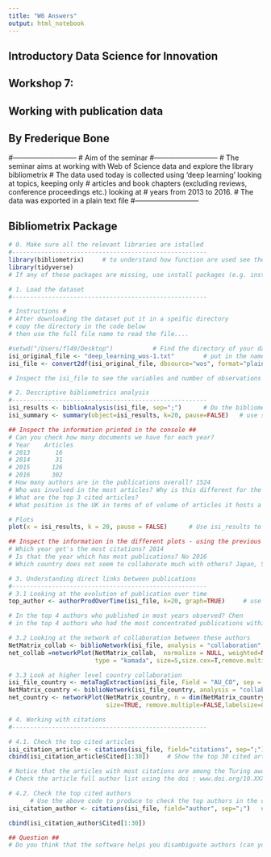 ---
title: "W6 Answers"
output: html_notebook
---
##############################################
## Introductory Data Science for Innovation ##
##              Workshop 7:                 ##
##     Working with publication data        ##
##           By Frederique Bone             ##
##############################################

#---------------------------
# Aim of the seminar
#---------------------------
# The seminar aims at working with Web of Science data and explore the library bibliometrix
# The data used today is collected using 'deep learning' looking at topics, keeping only
# articles and book chapters (excluding reviews, conference proceedings etc.) looking at
# years from 2013 to 2016.
# The data was exported in a plain text file
#---------------------------

############################
##  Bibliometrix Package  ##
############################
```{r}
# 0. Make sure all the relevant libraries are istalled
#------------------------------------------------------
library(bibliometrix)     # to understand how function are used see the manual at https://cran.r-project.org/web/packages/bibliometrix/bibliometrix.pdf
library(tidyverse)
# If any of these packages are missing, use install packages (e.g. install.packages("bibliometrix"))
```

```{r}
# 1. Load the dataset
#------------------------------------------------------

# Instructions #
# After downloading the dataset put it in a speific directory
# copy the directory in the code below 
# then use the full file name to read the file....

#setwd("/Users/fl49/Desktop")           # Find the directory of your dataset
isi_original_file <- "deep_learning_wos-1.txt"        # put in the name of the file you would like to read, don't forget to put the full extention name (e.g. '.txt')
isi_file <- convert2df(isi_original_file, dbsource="wos", format="plaintext")    # Convert the directory of the dataset, use either the manual above or the help function (e.g. ?convert2df) to find the possible 

# Inspect the isi_file to see the variables and number of observations

```

```{r}
# 2. Descriptive bibliometrics analysis
#------------------------------------------------------
isi_results <- biblioAnalysis(isi_file, sep=";")      # Do the bibliometric analysis on the converted file, using ';' as a separator
isi_summary <- summary(object=isi_results, k=20, pause=FALSE)   # use summary on the results file for the first 20 (using k=20) of each type of analysis

## Inspect the information printed in the console ##
# Can you check how many documents we have for each year?
# Year    Articles
# 2013       16
# 2014       31
# 2015      126
# 2016      302
# How many authors are in the publications overall? 1524
# Who was involved in the most articles? Why is this different for the Articles Fractionalized?
# What are the top 3 cited articles?
# What position is the UK in terms of of volume of articles it hosts a corresponding author from. UK

# Plots
plot(x = isi_results, k = 20, pause = FALSE)      # Use isi_results to create plots using the top 20 elements again

## Inspect the information in the different plots - using the previous arrow ##
# Which year get's the most citations? 2014
# Is that the year which has most publications? No 2016
# Which country does not seem to collaborate much with others? Japan, Spain, Greece
```
```{r}
# 3. Understanding direct links between publications
#------------------------------------------------------
# 3.1 Looking at the evolution of publication over time
top_author <- authorProdOverTime(isi_file, k=20, graph=TRUE)     # use isi_file to look at authors production over time on the top 20 authors, setting graph to TRUE

# In the top 4 authors who published in most years observed? Chen
# in the top 4 authors who had the most concentrated publications within a single year? and who was it? Bengio, Furui

# 3.2 Looking at the network of collaboration between these authors
NetMatrix_collab <- biblioNetwork(isi_file, analysis = "collaboration", network = "authors", sep = ";")         # Build the collaboration network from isi file, find the right arguments for the type of analysis using the helpfile, it should show the network of authors. 
net_collab =networkPlot(NetMatrix_collab,  normalize = NULL, weighted=NULL, n = 375, Title = "Network of collaboration",         # Build the network plot on about 1/4 of the total number of authors, and use an appropriate title for the graph
                        type = "kamada", size=5,size.cex=T,remove.multiple=TRUE,labelsize=0.5,label.n=50,label.cex=T)

# 3.3 Look at higher level country collaboration
isi_file_country <- metaTagExtraction(isi_file, Field = "AU_CO", sep = ";")    # extract the country name from the original file (e.g. isi_file)
NetMatrix_country <- biblioNetwork(isi_file_country, analysis = "collaboration", network = "countries", sep = ";")  # use the appropriate file to do the analysis on, the appropriate analyssis and the netowrk argument. 
net_country <- networkPlot(NetMatrix_country, n = dim(NetMatrix_country)[1], Title = "Network of country collaboration", type = "kamada",      # Build the netowrk using the appropriate file, define a descriptive title and the layout type should be circle
                           size=TRUE, remove.multiple=FALSE,labelsize=0.7,cluster="none")
```

```{r}
# 4. Working with citations
#------------------------------------------------------

# 4.1. Check the top cited articles
isi_citation_article <- citations(isi_file, field="citations", sep=";")   # Using isi_file, use the correct field, by looking at the helpfile
cbind(isi_citation_article$Cited[1:30])     # Show the top 30 cited articles

# Notice that the articles with most citations are among the Turing award 2019 apart from one, which one?
# Check the article full author list using the doi : www.doi.org/10.XXXX/XXXXXX

# 4.2. Check the top cited authors
      # Use the above code to produce to check the top authors in the cited
isi_citation_author <- citations(isi_file, field="author", sep=";")   # Using isi_file, use the correct field, by looking at the helpfile

cbind(isi_citation_author$Cited[1:30])

## Question ##
# Do you think that the software helps you disambiguate authors (can you see similar author names)?
```









